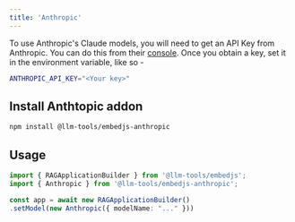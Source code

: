 ---
title: 'Anthropic'
---

To use Anthropic's Claude models, you will need to get an API Key from Anthropic.
You can do this from their [console](https://console.anthropic.com/settings/keys). Once you obtain a key, set it in the environment variable, like so -

```bash
ANTHROPIC_API_KEY="<Your key>"
```

## Install Anthtopic addon

```bash
npm install @llm-tools/embedjs-anthropic
```

## Usage

```ts
import { RAGApplicationBuilder } from '@llm-tools/embedjs';
import { Anthropic } from '@llm-tools/embedjs-anthropic';

const app = await new RAGApplicationBuilder()
.setModel(new Anthropic({ modelName: "..." }))
```

